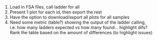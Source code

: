 1. Load in FSA files, call ladder for all
2. Present 1 plot for each id, then export the rest
3. Have the option to download/export all plots for all samples
4. Need some metric (table?) showing the output of the ladder calling, i.e. how many ladders expected vs how many found... highlight difs? Rank the table based on the amount of differences (to highlight issues)

